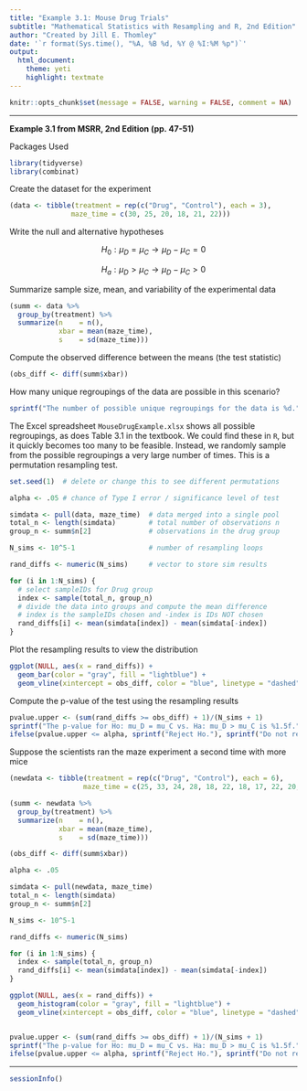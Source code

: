 ```yaml
---
title: "Example 3.1: Mouse Drug Trials"
subtitle: "Mathematical Statistics with Resampling and R, 2nd Edition"
author: "Created by Jill E. Thomley"
date: '`r format(Sys.time(), "%A, %B %d, %Y @ %I:%M %p")`'
output: 
  html_document: 
    theme: yeti
    highlight: textmate
---
```


```r
knitr::opts_chunk$set(message = FALSE, warning = FALSE, comment = NA)
```

***
**Example 3.1 from MSRR, 2nd Edition (pp. 47-51)**

Packages Used

```r
library(tidyverse)
library(combinat)
```

Create the dataset for the experiment

```r
(data <- tibble(treatment = rep(c("Drug", "Control"), each = 3),
               maze_time = c(30, 25, 20, 18, 21, 22)))
```

Write the null and alternative hypotheses

$$H_0: \mu_D = \mu_C \rightarrow \mu_D - \mu_C = 0$$

$$H_a: \mu_D > \mu_C \rightarrow \mu_D - \mu_C > 0$$

Summarize sample size, mean, and variability of the experimental data

```r
(summ <- data %>% 
  group_by(treatment) %>% 
  summarize(n    = n(),
            xbar = mean(maze_time),
            s    = sd(maze_time)))
```

Compute the observed difference between the means (the test statistic)

```r
(obs_diff <- diff(summ$xbar))
```

How many unique regroupings of the data are possible in this scenario?

```r
sprintf("The number of possible unique regroupings for the data is %d.", choose(6, 3))
```

The Excel spreadsheet `MouseDrugExample.xlsx` shows all possible regroupings, as does Table 3.1 in the textbook. We could find these in `R`, but it quickly becomes too many to be feasible. Instead, we randomly sample from the possible regroupings a very large number of times. This is a permutation resampling test.

```r
set.seed(1)  # delete or change this to see different permutations

alpha <- .05 # chance of Type I error / significance level of test

simdata <- pull(data, maze_time)  # data merged into a single pool 
total_n <- length(simdata)        # total number of observations n
group_n <- summ$n[2]              # observations in the drug group 

N_sims <- 10^5-1                  # number of resampling loops

rand_diffs <- numeric(N_sims)     # vector to store sim results

for (i in 1:N_sims) {
  # select sampleIDs for Drug group
  index <- sample(total_n, group_n)
  # divide the data into groups and compute the mean difference
  # index is the sampleIDs chosen and -index is IDs NOT chosen
  rand_diffs[i] <- mean(simdata[index]) - mean(simdata[-index])
}
```

Plot the resampling results to view the distribution

```r
ggplot(NULL, aes(x = rand_diffs)) +
  geom_bar(color = "gray", fill = "lightblue") +
  geom_vline(xintercept = obs_diff, color = "blue", linetype = "dashed")
```

Compute the p-value of the test using the resampling results

```r
pvalue.upper <- (sum(rand_diffs >= obs_diff) + 1)/(N_sims + 1)
sprintf("The p-value for Ho: mu_D = mu_C vs. Ha: mu_D > mu_C is %1.5f.", pvalue.upper)
ifelse(pvalue.upper <= alpha, sprintf("Reject Ho."), sprintf("Do not reject Ho."))
```

Suppose the scientists ran the maze experiment a second time with more mice

```r
(newdata <- tibble(treatment = rep(c("Drug", "Control"), each = 6),
                  maze_time = c(25, 33, 24, 28, 18, 22, 18, 17, 22, 20, 18, 22)))

(summ <- newdata %>% 
  group_by(treatment) %>% 
  summarize(n    = n(),
            xbar = mean(maze_time),
            s    = sd(maze_time)))

(obs_diff <- diff(summ$xbar))

alpha <- .05

simdata <- pull(newdata, maze_time)
total_n <- length(simdata)
group_n <- summ$n[2]

N_sims <- 10^5-1

rand_diffs <- numeric(N_sims)

for (i in 1:N_sims) {
  index <- sample(total_n, group_n)
  rand_diffs[i] <- mean(simdata[index]) - mean(simdata[-index])
}

ggplot(NULL, aes(x = rand_diffs)) +
  geom_histogram(color = "gray", fill = "lightblue") +
  geom_vline(xintercept = obs_diff, color = "blue", linetype = "dashed")


pvalue.upper <- (sum(rand_diffs >= obs_diff) + 1)/(N_sims + 1)
sprintf("The p-value for Ho: mu_D = mu_C vs. Ha: mu_D > mu_C is %1.5f.", pvalue.upper)
ifelse(pvalue.upper <= alpha, sprintf("Reject Ho."), sprintf("Do not reject Ho."))
```

***
```r
sessionInfo()
```
